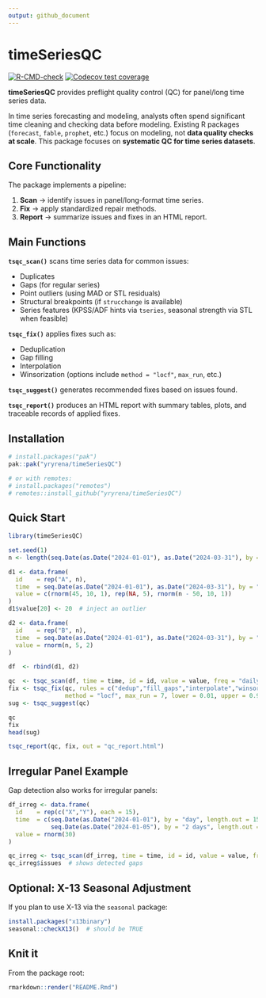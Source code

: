 ```yaml
---
output: github_document
---
```


# timeSeriesQC

<!-- badges: start -->
[![R-CMD-check](https://github.com/yryrena/timeSeriesQC/actions/workflows/R-CMD-check.yaml/badge.svg)](https://github.com/yryrena/timeSeriesQC/actions)
[![Codecov test coverage](https://codecov.io/gh/yryrena/timeSeriesQC/branch/main/graph/badge.svg)](https://app.codecov.io/gh/yryrena/timeSeriesQC)
<!-- badges: end -->

**timeSeriesQC** provides preflight quality control (QC) for panel/long time series data. 

In time series forecasting and modeling, analysts often spend significant time cleaning and checking data before modeling. Existing R packages (`forecast`, `fable`, `prophet`, etc.) focus on modeling, not **data quality checks at scale**. This package focuses on **systematic QC for time series datasets**.
   

## Core Functionality
The package implements a pipeline:

1. **Scan** → identify issues in panel/long-format time series.  
2. **Fix** → apply standardized repair methods.  
3. **Report** → summarize issues and fixes in an HTML report.

## Main Functions

**`tsqc_scan()`** scans time series data for common issues:

- Duplicates  
- Gaps (for regular series)  
- Point outliers (using MAD or STL residuals)  
- Structural breakpoints (if `strucchange` is available)  
- Series features (KPSS/ADF hints via `tseries`, seasonal strength via STL when feasible)

**`tsqc_fix()`** applies fixes such as:

- Deduplication  
- Gap filling  
- Interpolation  
- Winsorization (options include `method = "locf"`, `max_run`, etc.)

**`tsqc_suggest()`** generates recommended fixes based on issues found.

**`tsqc_report()`** produces an HTML report with summary tables, plots, and traceable records of applied fixes.
 
 
## Installation
 
```r
# install.packages("pak")
pak::pak("yryrena/timeSeriesQC")

# or with remotes:
# install.packages("remotes")
# remotes::install_github("yryrena/timeSeriesQC")
```

## Quick Start
 
```r
library(timeSeriesQC)

set.seed(1)
n <- length(seq.Date(as.Date("2024-01-01"), as.Date("2024-03-31"), by = "day"))

d1 <- data.frame(
  id    = rep("A", n),
  time  = seq.Date(as.Date("2024-01-01"), as.Date("2024-03-31"), by = "day"),
  value = c(rnorm(45, 10, 1), rep(NA, 5), rnorm(n - 50, 10, 1))
)
d1$value[20] <- 20  # inject an outlier

d2 <- data.frame(
  id    = rep("B", n),
  time  = seq.Date(as.Date("2024-01-01"), as.Date("2024-03-31"), by = "day"),
  value = rnorm(n, 5, 2)
)

df  <- rbind(d1, d2)

qc  <- tsqc_scan(df, time = time, id = id, value = value, freq = "daily")
fix <- tsqc_fix(qc, rules = c("dedup","fill_gaps","interpolate","winsorize"),
                method = "locf", max_run = 7, lower = 0.01, upper = 0.99)
sug <- tsqc_suggest(qc)

qc
fix
head(sug)

tsqc_report(qc, fix, out = "qc_report.html")
```

## Irregular Panel Example
Gap detection also works for irregular panels:
```r
df_irreg <- data.frame(
  id    = rep(c("X","Y"), each = 15),
  time  = c(seq.Date(as.Date("2024-01-01"), by = "day", length.out = 15),
            seq.Date(as.Date("2024-01-05"), by = "2 days", length.out = 15)),
  value = rnorm(30)
)

qc_irreg <- tsqc_scan(df_irreg, time = time, id = id, value = value, freq = "daily")
qc_irreg$issues  # shows detected gaps
```
 
## Optional: X-13 Seasonal Adjustment  

If you plan to use X-13 via the `seasonal` package:
```r
install.packages("x13binary")
seasonal::checkX13()  # should be TRUE
```
 
## Knit it
From the package root:
```r
rmarkdown::render("README.Rmd")
```
